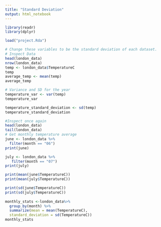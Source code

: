 ```yaml
---
title: "Standard Deviation"
output: html_notebook
---
```

```r
library(readr)
library(dplyr)
```

```r
load("project.Rda")
```

```r
# Change these variables to be the standard deviation of each dataset.
# Inspect Data
head(london_data)
nrow(london_data)
temp <- london_data$TemperatureC
temp
average_temp <- mean(temp)
average_temp

# Variance and SD for the year
temperature_var <- var(temp)
temperature_var

temperature_standard_deviation <- sd(temp)
temperature_standard_deviation

#Inspect once again
head(london_data)
tail(london_data)
# Get monthly temperature average
june <- london_data %>%
  filter(month == "06")
print(june)  

july <- london_data %>%
   filter(month == "07")
print(july)   

print(mean(june$TemperatureC))
print(mean(july$TemperatureC))

print(sd(june$TemperatureC))
print(sd(july$TemperatureC))
 
monthly_stats <-london_data%>%
  group_by(month) %>%
  summarize(mean = mean(TemperatureC),
  standard_deviation = sd(TemperatureC))
monthly_stats

```